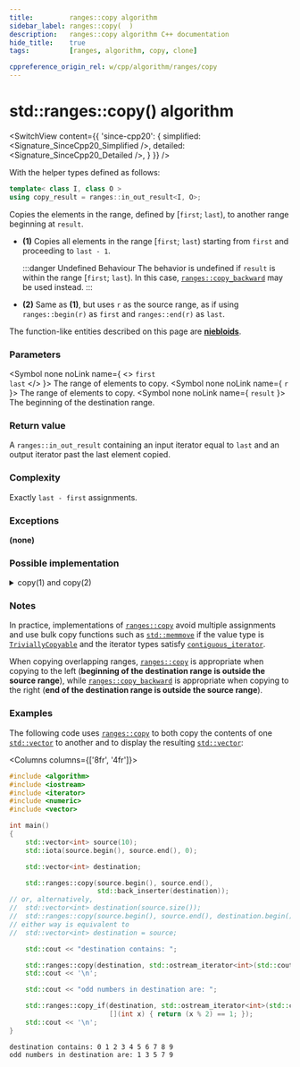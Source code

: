 ```yaml
---
title:         ranges::copy algorithm
sidebar_label: ranges::copy(  )
description:   ranges::copy algorithm C++ documentation
hide_title:    true
tags:          [ranges, algorithm, copy, clone]

cppreference_origin_rel: w/cpp/algorithm/ranges/copy
---
```



<!----------------- Codes ---------------------->


# std::ranges::copy() algorithm

<SwitchView content={{
	'since-cpp20': {
		simplified:	<Signature_SinceCpp20_Simplified />,
		detailed:	<Signature_SinceCpp20_Detailed />,
	}
}} />

With the helper types defined as follows:
```cpp
template< class I, class O >
using copy_result = ranges::in_out_result<I, O>;
```

Copies the elements in the range, defined by [`first`; `last`), to another range beginning at `result`.

- **(1)** Copies all elements in the range [`first`; `last`) starting from `first` and proceeding to `last - 1`.

  :::danger Undefined Behaviour
  The behavior is undefined if `result` is within the range [`first`; `last`). In this case, [`ranges::copy_backward`](/docs/std/algo/ranges/copy_backward) may be used instead.
  :::

- **(2)** Same as **(1)**, but uses `r` as the source range, as if using `ranges::begin(r)` as `first` and `ranges::end(r)` as `last`.

The function-like entities described on this page are [**niebloids**](#).

### Parameters

<SymbolTable>

  <Symbol none noLink name={ <> <code>first</code> <br/> <code>last</code> </> }>
    The range of elements to copy.
  </Symbol>
  <Symbol none noLink name={ <code>r</code> }>
    The range of elements to copy.
  </Symbol>
  <Symbol none noLink name={ <code>result</code> }>
    The beginning of the destination range.
  </Symbol>

</SymbolTable>

### Return value

A `ranges::in_out_result` containing an input iterator equal to `last` and an output iterator past the last element copied.

### Complexity

Exactly `last - first` assignments.

### Exceptions

**(none)**

### Possible implementation

<details>
<summary>copy(1) and copy(2)</summary>

```cpp
struct copy_fn
{
    template<std::input_iterator I, std::sentinel_for<I> S, std::weakly_incrementable O>
    requires std::indirectly_copyable<I, O>
    constexpr ranges::copy_result<I, O> operator()(I first, S last, O result) const
    {
        for (; first != last; ++first, (void)++result)
            *result = *first;
        return {std::move(first), std::move(result)};
    }

    template<ranges::input_range R, std::weakly_incrementable O>
    requires std::indirectly_copyable<ranges::iterator_t<R>, O>
    constexpr ranges::copy_result<ranges::borrowed_iterator_t<R>, O>
        operator()(R&& r, O result) const
    {
        return (*this)(ranges::begin(r), ranges::end(r), std::move(result));
    }
};

inline constexpr copy_fn copy;
```

</details>

### Notes

In practice, implementations of [`ranges::copy`](#) avoid multiple assignments and use bulk copy functions such as [`std::memmove`](#) if the value type is [`TriviallyCopyable`](/docs/named_req/TriviallyCopyable) and the iterator types satisfy [`contiguous_iterator`](#).

When copying overlapping ranges, [`ranges::copy`](#) is appropriate when copying to the left (**beginning of the destination range is outside the source range**),
while [`ranges::copy_backward`](/docs/std/algo/ranges/copy_backward) is appropriate when copying to the right (**end of the destination range is outside the source range**).

### Examples

The following code uses [`ranges::copy`](#) to both copy the contents of one [`std::vector`](/docs/std/containers/arrays/vector) to another and to display the resulting [`std::vector`](/docs/std/containers/arrays/vector):

<Columns columns={['8fr', '4fr']}>
<div>

```cpp title='Main.cpp' showLineNumbers
#include <algorithm>
#include <iostream>
#include <iterator>
#include <numeric>
#include <vector>

int main()
{
    std::vector<int> source(10);
    std::iota(source.begin(), source.end(), 0);

    std::vector<int> destination;

    std::ranges::copy(source.begin(), source.end(),
                      std::back_inserter(destination));
// or, alternatively,
//  std::vector<int> destination(source.size());
//  std::ranges::copy(source.begin(), source.end(), destination.begin());
// either way is equivalent to
//  std::vector<int> destination = source;

    std::cout << "destination contains: ";

    std::ranges::copy(destination, std::ostream_iterator<int>(std::cout, " "));
    std::cout << '\n';

    std::cout << "odd numbers in destination are: ";

    std::ranges::copy_if(destination, std::ostream_iterator<int>(std::cout, " "),
                         [](int x) { return (x % 2) == 1; });
    std::cout << '\n';
}
```

</div>
<div>

```plaintext title="Output"
destination contains: 0 1 2 3 4 5 6 7 8 9
odd numbers in destination are: 1 3 5 7 9
```

</div>
</Columns>
